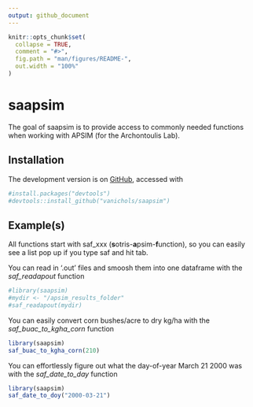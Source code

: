```yaml
---
output: github_document
---
```


<!-- README.md is generated from README.Rmd. Please edit that file -->

```r
knitr::opts_chunk$set(
  collapse = TRUE,
  comment = "#>",
  fig.path = "man/figures/README-",
  out.width = "100%"
)
```

# saapsim

<!-- badges: start -->
<!-- badges: end -->

The goal of saapsim is to provide access to commonly needed functions when working with APSIM (for the Archontoulis Lab). 

## Installation

The development version is on [GitHub](https://github.com/), accessed with

``` r
#install.packages("devtools")
#devtools::install_github("vanichols/saapsim")
```

## Example(s)

All functions start with saf_xxx (**s**otris-**a**psim-**f**unction), so you can easily see a list pop up if you type saf and hit tab. 

You can read in '.out' files and smoosh them into one dataframe with the *saf_readapout* function

```r
#library(saapsim)
#mydir <- "/apsim_results_folder"
#saf_readapout(mydir)
```


You can easily convert corn bushes/acre to dry kg/ha with the *saf_buac_to_kgha_corn* function

```r
library(saapsim)
saf_buac_to_kgha_corn(210)
```

You can effortlessly figure out what the day-of-year March 21 2000 was with the *saf_date_to_day* function

```r
library(saapsim)
saf_date_to_doy("2000-03-21")
```

